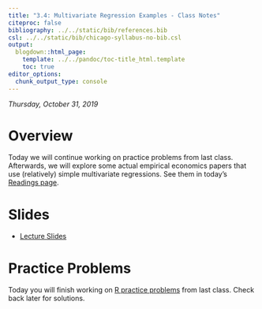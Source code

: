 ```yaml
---
title: "3.4: Multivariate Regression Examples - Class Notes"
citeproc: false
bibliography: ../../static/bib/references.bib
csl: ../../static/bib/chicago-syllabus-no-bib.csl
output:
  blogdown::html_page:
    template: ../../pandoc/toc-title_html.template
    toc: true
editor_options: 
  chunk_output_type: console
---
```


*Thursday, October 31, 2019* 

# Overview

Today we will continue working on practice problems from last class. Afterwards, we will explore some actual empirical economics papers that use (relatively) simple multivariate regressions. See them in today's [Readings page](/readings/16-reading).

# Slides

- [<i class="fas fa-external-link-square-alt"></i> Lecture Slides](/slides/16-slides.html)

# Practice Problems

Today you will finish working on [R practice problems](/r/15-r-practice.html) from last class. Check back later for solutions. 
